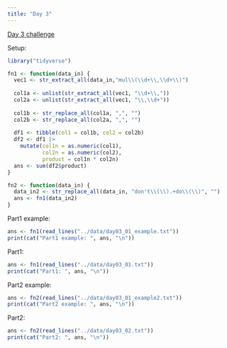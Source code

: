 ```yaml
---
title: "Day 3"
---
```


[Day 3 challenge](https://adventofcode.com/2024/day/3)

Setup:

```r
library("tidyverse")

fn1 <- function(data_in) {
  vec1 <- str_extract_all(data_in,"mul\\(\\d+\\,\\d+\\)") 
  
  col1a <- unlist(str_extract_all(vec1, "\\d+\\,"))
  col2a <- unlist(str_extract_all(vec1, "\\,\\d+"))
  
  col1b <- str_replace_all(col1a, ",", "")
  col2b <- str_replace_all(col2a, ",", "")
  
  df1 <- tibble(col1 = col1b, col2 = col2b)
  df2 <- df1 |>
    mutate(col1n = as.numeric(col1),
           col2n = as.numeric(col2),
           product = col1n * col2n)
  ans <- sum(df2$product)
}

fn2 <- function(data_in) {
  data_in2 <- str_replace_all(data_in, "don't\\(\\).+do\\(\\)", "")
  ans <- fn1(data_in2)
}
```

Part1 example:

```r
ans <- fn1(read_lines("../data/day03_01_example.txt"))
print(cat("Part1 example: ", ans, "\n"))
```

Part1:

```r
ans <- fn1(read_lines("../data/day03_01.txt"))
print(cat("Part1: ", ans, "\n"))
```

Part2 example:

```r
ans <- fn2(read_lines("../data/day03_01_example2.txt"))
print(cat("Part2 example: ", ans, "\n"))
```

Part2:

```r
ans <- fn2(read_lines("../data/day03_02.txt"))
print(cat("Part2: ", ans, "\n"))
```
